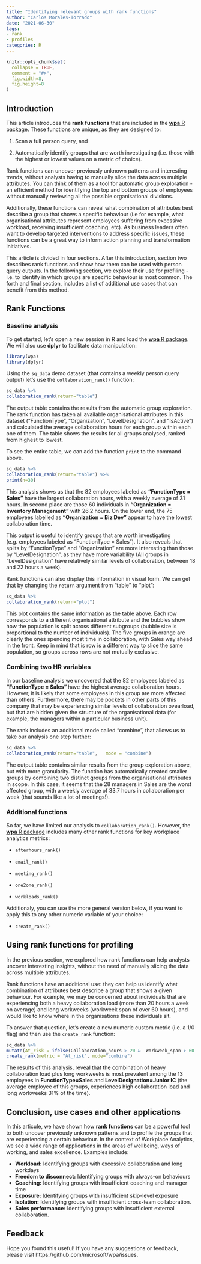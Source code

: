 ```yaml
---
title: "Identifying relevant groups with rank functions"
author: "Carlos Morales-Torrado"
date: "2021-06-30"
tags:
- rank
- profiles
categories: R
---
```


```r
knitr::opts_chunk$set(
  collapse = TRUE,
  comment = "#>",
  fig.width=8,
  fig.height=8
)
```

## Introduction

This article introduces the **rank functions** that are included in the [**wpa** R package](https://microsoft.github.io/wpa). These functions are unique, as they are designed to:

1. Scan a full person query, and

2. Automatically identify groups that are worth investigating (i.e. those with the highest or lowest values on a metric of choice). 

Rank functions can uncover previously unknown patterns and interesting trends, without analysts having to manually slice the data across multiple attributes. You can think of them as a tool for automatic group exploration - an efficient method for identifying the top and bottom groups of employees without manually reviewing all the possible organisational divisions.

Additionally, these functions can reveal what combination of attributes best describe a group that shows a specific behaviour (i.e for example, what organisational attributes represent employees suffering from excessive workload, receiving insufficient coaching, etc). As business leaders often want to develop targeted interventions to address specific issues, these functions can be a great way to inform action planning and transformation initiatives.

This article is divided in four sections. After this introduction, section two describes rank functions and show how them can be used with person query outputs. In the following section, we explore their use for profiling - i.e. to identify in which groups are specific behaviour is most common. The forth and final section, includes a list of additional use cases that can benefit from this method. 



## Rank Functions

### Baseline analysis

To get started, let's open a new session in R and load the [**wpa** R package](https://microsoft.github.io/wpa). We will also use **dplyr** to facilitate data manipulation:

```r
library(wpa)
library(dplyr)
```

Using the `sq_data` demo dataset (that contains a weekly person query output) let's use the `collaboration_rank()` function:

```r

sq_data %>% 
collaboration_rank(return="table")

```

The output table contains the results from the automatic group exploration. The rank function has taken all available organisational attributes in this dataset ("FunctionType", "Organization", "LevelDesignation", and "IsActive") and calculated the average collaboration hours for each group within each one of them. The table shows the results for all groups analysed, ranked from highest to lowest. 

To see the entire table, we can add the function `print` to the command above. 

```r
sq_data %>% 
collaboration_rank(return="table") %>%  
print(n=30)

```

This analysis shows us that the 82 employees labeled as **"FunctionType = Sales"** have the largest collaboration hours, with a weekly average of 31 hours. In second place are those 60 individuals in **"Organization = Inventory Management"** with 26.2 hours. On the lower end, the 75 employees labelled as **"Organization = Biz Dev"** appear to have the lowest collaboration time.

This output is useful to identify groups that are worth investigating (e.g. employees labeled as "FunctionType = Sales"). It also reveals that splits by "FunctionType" and "Organization" are more interesting than those by "LevelDesignation", as they have more variability (All groups in "LevelDesignation" have  relatively similar levels of collaboration, between 18 and 22 hours a week). 

Rank functions can also display this information in visual form. We can get that by changing the `return` argument from "table" to "plot":

```r
sq_data %>% 
collaboration_rank(return="plot")

```

This plot contains the same information as the table above. Each row corresponds to a different organisational attribute and the bubbles show how the population is split across different subgroups (bubble size is proportional to the number of individuals). The five groups in orange are clearly the ones spending most time in collaboration, with Sales way ahead in the front. Keep in mind that is row is a different way to slice the same population, so groups across rows are not mutually exclusive. 

### Combining two HR variables

In our baseline analysis we uncovered that the 82 employees labeled as  **"FunctionType = Sales" ** have the highest average collaboration hours. However, 
it is likely that some employees in this group are more affected than others. Furthermore, there may be pockets in other parts of this company that may
 be experiencing similar levels of collaboration ovearload, but that are hidden given the  structure of the organisational data (for example, the managers within a particular business unit).

The rank includes an additional mode called "combine", that allows us to take our analysis one step further:

```r
sq_data %>% 
collaboration_rank(return="table",   mode = "combine")

```

The output table contains similar results from the group exploration above, but with more granularity. The function has automatically created smaller groups by combining two distinct groups from the organisational attributes in scope. In this case, it seems that the 28 managers in Sales are the worst affected group, with a weekly average of 33.7 hours in collaboration per week (that sounds like a lot of meetings!). 


### Additional functions 

So far, we have limited our analysis to `collaboration_rank()`. However, the [**wpa** R package](https://microsoft.github.io/wpa) includes many other rank functions for key workplace analytics metrics:

* `afterhours_rank()`

* `email_rank()`

* `meeting_rank()`

* `one2one_rank()`

* `workloads_rank()`


Additionaly, you can use the more general version below, if you want to apply this to any other numeric variable of your choice:

* `create_rank()`


## Using rank functions for profiling

In the previous section, we explored how rank functions can help analysts uncover interesting insights, without the need of manually slicing the data across multiple attributes. 

Rank functions have an additional use: they can help us identify what combination of attributes best describe a group that shows a given behaviour. For example, we may be concerned about individuals that are experiencing both a heavy collaboration load (more than 20 hours a week on average) and long workweeks (workweek span of over 60 hours), and would like to know where in the organisations these individuals sit. 

To answer that question, let's create a new numeric custom metric (i.e. a 1/0 flag) and then use the `create_rank` function:

```r
sq_data %>%
mutate(At_risk = ifelse(Collaboration_hours > 20 &  Workweek_span > 60 , 1, 0)) %>%
create_rank(metric = "At_risk", mode="combine")

```

The results of this analysis, reveal that the combination of heavy collaboration load  plus long workweeks is most prevalent among the 13 employees in  **FunctionType=Sales** and **LevelDesignation=Junior IC** (the average employee of this groups, experiences high collaboration load and long workweeks 31% of the time). 


## Conclusion, use cases and other applications

In this articule, we have shown how **rank functions** can be a powerful tool to both uncover previously unknown patterns and to profile the groups that are experiencing a certain behaviour. In the context  of Workplace Analytics, we see a wide range of applications in the areas of wellbeing, ways of working, and sales excellence. Examples include: 

* **Workload:** Identifying groups with excessive collaboration and long workdays
* **Freedom to disconnect:**  Identifying groups with always-on behaviours
* **Coaching:**  Identifying groups with insufficient coaching and manager time
* **Exposure:**  Identifying groups with insufficient skip-level exposure
* **Isolation:**  Identifying groups with insufficient cross-team collaboration.
* **Sales performance:**  Identifying groups with insufficient external collaboration.


## Feedback

Hope you found this useful! If you have any suggestions or feedback, please visit https://github.com/microsoft/wpa/issues.
